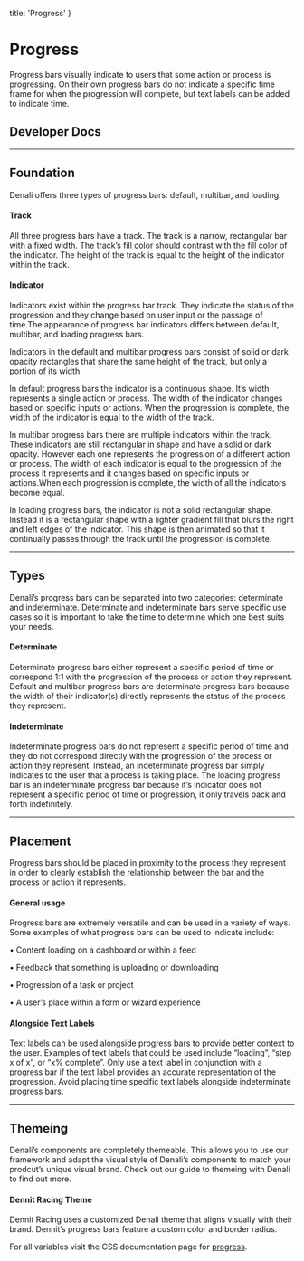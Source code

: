 
  title: 'Progress'
}

# Progress
Progress bars visually indicate to users that some action or process is progressing. On their own progress bars do not indicate a specific time frame for when the progression will complete, but text labels can be added to indicate time. 

## Developer Docs

<div className="row">
  <ResourceCard name="CSS" icon="css" caption="Avaiable Now" link="https://denali-design.github.io/denali-css/?path=/story/components-progress--default" />
  <ResourceCard name="Ember" icon="ember" caption="Avaiable Now" link="https://denali-design.github.io/denali-ember/?path=/story/denaliprogress--default" />
  <ResourceCard name="React" icon="react" caption="Coming Soon" disabled />
</div>

---

## Foundation
Denali offers three types of progress bars: default, multibar, and loading. 

<SingleImage 
  image="/images/components/progress/foundation.png"
/>

#### Track
All three progress bars have a track. The track is a narrow, rectangular bar with a fixed width. The track’s fill color should contrast with the fill color of the indicator. The height of the track is equal to the height of the indicator within the track. 

<SingleImage 
  image="/images/components/progress/foundation-track.png"
/>

<DoubleImage 
  firstType="do"
  firstImage="/images/components/progress/foundation-track-do.png"
  firstCaption="use a track fill color that contrasts with the indicator’s fill color. This makes the distinction between the track and the indicator clear."
  secondType="dont"
  secondImage="/images/components/progress/foundation-track-dont.png"
  secondCaption="use a track fill color that doesn’t contrast well with the indicator’s fill color because it makes it extremely difficult to make the distinction between the track and it’s indicator."
/>

#### Indicator
Indicators exist within the progress bar track. They indicate the status of the progression and they change based on user input or the passage of time.The appearance of progress bar indicators differs between default, multibar, and loading progress bars.

Indicators in the default and multibar progress bars consist of solid or dark opacity rectangles that share the same height of the track, but only a portion of its width. 

In default progress bars the indicator is a continuous shape. It’s width represents a single action or process. The width of the indicator changes based on specific inputs or actions. When the progression is complete, the width of the indicator is equal to the width of the track.

<SingleImage 
  image="/images/components/progress/foundation-indicator.png"
/>

In multibar progress bars there are multiple indicators within the track. These indicators are still rectangular in shape and have a solid or dark opacity. However each one represents the progression of a different action or process. The width of each indicator is equal to the progression of the process it represents and it changes based on specific inputs or actions.When each progression is complete, the width of all the indicators become equal. 

<SingleImage 
  image="/images/components/progress/foundation-indicator-multi.png"
/>

In loading progress bars, the indicator is not a solid rectangular shape. Instead it is a rectangular shape with a lighter gradient fill that blurs the right and left edges of the indicator. This shape is then animated so that it continually passes through the track until the progression is complete.

<SingleImage 
  image="/images/components/progress/foundation-indicator-loading.png"
/>

---

## Types
Denali’s progress bars can be separated into two categories: determinate and indeterminate. Determinate and indeterminate bars serve specific use cases so it is important to take the time to determine which one best suits your needs.

#### Determinate
Determinate progress bars either represent a specific period of time or correspond 1:1 with the progression of the process or action they represent. Default and multibar progress bars are determinate progress bars because the width of their indicator(s) directly represents the status of the process they represent. 

<SingleImage 
  image="/images/components/progress/types-determinate.png"
/>

#### Indeterminate
Indeterminate progress bars do not represent a specific period of time and they do not correspond directly with the progression of the process or action they represent. Instead, an indeterminate progress bar simply indicates to the user that a process is taking place. The loading progress bar is an indeterminate progress bar because it’s indicator does not represent a specific period of time or progression, it only travels back and forth indefinitely. 

<SingleImage 
  image="/images/components/progress/types-indeterminate.png"
/>

---

## Placement
Progress bars should be placed in proximity to the process they represent in order to clearly establish the relationship between the bar and the process or action it represents.

#### General usage
Progress bars are extremely versatile and can be used in a variety of ways. Some examples of what progress bars can be used to indicate include:

• Content loading on a dashboard or within a feed

• Feedback that something is uploading or downloading

• Progression of a task or project

• A user’s place within a form or wizard experience

<SingleImage 
  image="/images/components/progress/placement-general-1.png"
/>

<SingleImage 
  image="/images/components/progress/placement-general-2.png"
/>

<SingleImage 
  image="/images/components/progress/placement-general-3.png"
/>

#### Alongside Text Labels
Text labels can be used alongside progress bars to provide better context to the user. Examples of text labels that could be used include “loading”, “step x of x”, or “x% complete”. Only use a text label in conjunction with a progress bar if the text label provides an accurate representation of the progression. Avoid placing time specific text labels alongside indeterminate progress bars. 

<SingleImage 
  image="/images/components/progress/placement-labels.png"
/>

<DoubleImage 
  firstType="do"
  firstImage="/images/components/progress/placement-labels-do.png"
  firstCaption="use a time specific text label to indicate that a determinate progress bar is a certain percentage complete."
  secondType="dont"
  secondImage="/images/components/progress/placement-labels-dont.png"
  secondCaption="use a time specific text label alongside an indeterminate progress bar as indeterminate progress bars to not indicate specific time."
/>

---

## Themeing
Denali’s components are completely themeable. This allows you to use our framework and adapt the visual style of Denali’s components to match your prodcut’s unique visual brand. Check out our guide to themeing with Denali to find out more.

#### Dennit Racing Theme
Dennit Racing uses a customized Denali theme that aligns visually with their brand. Dennit’s progress bars feature a custom color and border radius. 

<SingleImage 
  image="/images/components/progress/theming.png" 
/>

For all variables visit the CSS documentation page for [progress](https://denali-design.github.io/denali-css/?path=/story/get-started-variables--page#progress).


